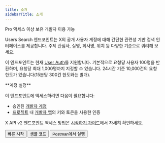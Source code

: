 ```yaml
---
title: 소개
sidebarTitle: 소개
---
```



Pro 액세스 이상 보유 개발자 이용 가능

Users Search 엔드포인트는 X의 공개 사용자 계정에 대해 간단한 관련성 기반 검색 인터페이스를 제공합니다. 주제 관심사, 실명, 회사명, 위치 등 다양한 기준으로 쿼리해 보세요.

이 엔드포인트는 현재 [User Auth](/ko/resources/fundamentals/authentication)를 지원합니다. 기본적으로 요청당 사용자 100명을 반환하며, 요청당 최대 1,000명까지 지정할 수 있습니다. 24시간 기준 10,000건의 요청 한도가 있습니다(15분당 300건 한도와는 별개).

<Note>
  **계정 설정**

  이 엔드포인트에 액세스하려면 다음이 필요합니다:

  - 승인된 [개발자 계정](https://developer.x.com/en/portal/petition/essential/basic-info)
  - [프로젝트](/ko/resources/fundamentals/projects) 내 [개발자 앱](/ko/resources/fundamentals/developer-apps)의 키와 토큰을 사용한 인증

  X API v2 엔드포인트 액세스 방법은 [시작하기 가이드](/ko/x-api/getting-started/getting-access)에서 자세히 확인하세요.
</Note>

<div className="flex space-x-2">
  <Button href="/ko/x-api/users/search/quickstart">
    빠른 시작
  </Button>

  <Button href="https://github.com/xdevplatform/Twitter-API-v2-sample-code">
    샘플 코드
  </Button>

  <Button href="https://app.getpostman.com/run-collection/9956214-784efcda-ed4c-4491-a4c0-a26470a67400">
    Postman에서 실행
  </Button>
</div>
